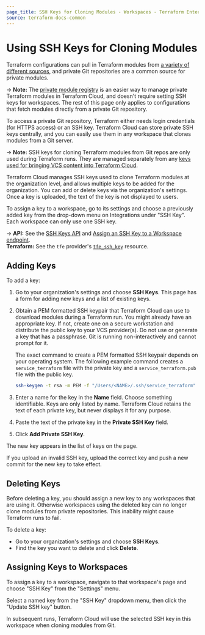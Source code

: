 ```yaml
---
page_title: SSH Keys for Cloning Modules - Workspaces - Terraform Enterprise
source: terraform-docs-common
---
```


# Using SSH Keys for Cloning Modules

Terraform configurations can pull in Terraform modules from [a variety of different sources](/language/modules/sources), and private Git repositories are a common source for private modules.

-> **Note:** The [private module registry](/enterprise/registry) is an easier way to manage private Terraform modules in Terraform Cloud, and doesn't require setting SSH keys for workspaces. The rest of this page only applies to configurations that fetch modules directly from a private Git repository.

To access a private Git repository, Terraform either needs login credentials (for HTTPS access) or an SSH key. Terraform Cloud can store private SSH keys centrally, and you can easily use them in any workspace that clones modules from a Git server.

-> **Note:** SSH keys for cloning Terraform modules from Git repos are only used during Terraform runs. They are managed separately from any [keys used for bringing VCS content into Terraform Cloud](/enterprise/vcs#ssh-keys).

Terraform Cloud manages SSH keys used to clone Terraform modules at the organization level, and allows multiple keys to be added for the organization. You can add or delete keys via the organization's settings. Once a key is uploaded, the text of the key is not displayed to users.

To assign a key to a workspace, go to its settings and choose a previously added key from the drop-down menu on Integrations under "SSH Key". Each workspace can only use one SSH key.

-> **API:** See the [SSH Keys API](/enterprise/api-docs/ssh-keys) and [Assign an SSH Key to a Workspace endpoint](/enterprise/api-docs/workspaces#assign-an-ssh-key-to-a-workspace). <br/>
**Terraform:** See the `tfe` provider's [`tfe_ssh_key`](https://registry.terraform.io/providers/hashicorp/tfe/latest/docs/resources/ssh_key) resource.

## Adding Keys

To add a key:

1.  Go to your organization's settings and choose **SSH Keys**. This page has a form for adding new keys and a list of existing keys.
2.  Obtain a PEM formatted SSH keypair that Terraform Cloud can use to download modules during a Terraform run. You might already have an appropriate key. If not, create one on a secure workstation and distribute the public key to your VCS provider(s). Do not use or generate a key that has a passphrase. Git is running non-interactively and cannot prompt for it.

    The exact command to create a PEM formatted SSH keypair depends on your operating system. The following example command creates a `service_terraform` file with the private key and a `service_terraform.pub` file with the public key.

    ```bash
    ssh-keygen -t rsa -m PEM -f "/Users/<NAME>/.ssh/service_terraform" -C "service_terraform_enterprise"
    ```
3.  Enter a name for the key in the **Name** field. Choose something identifiable. Keys are only listed by name. Terraform Cloud retains the text of each private key, but never displays it for any purpose.
4.  Paste the text of the private key in the **Private SSH Key** field.
5.  Click **Add Private SSH Key**.

The new key appears in the list of keys on the page. 

If you upload an invalid SSH key, upload the correct key and push a new commit for the new key to take effect.

## Deleting Keys

Before deleting a key, you should assign a new key to any workspaces that are using it. Otherwise workspaces using the deleted key can no longer clone modules from private repositories. This inability might cause Terraform runs to fail.

To delete a key:

-   Go to your organization's settings and choose **SSH Keys**.
-   Find the key you want to delete and click **Delete**. 

## Assigning Keys to Workspaces

To assign a key to a workspace, navigate to that workspace's page and choose "SSH Key" from the "Settings" menu.

Select a named key from the "SSH Key" dropdown menu, then click the "Update SSH key" button.

In subsequent runs, Terraform Cloud will use the selected SSH key in this workspace when cloning modules from Git.
